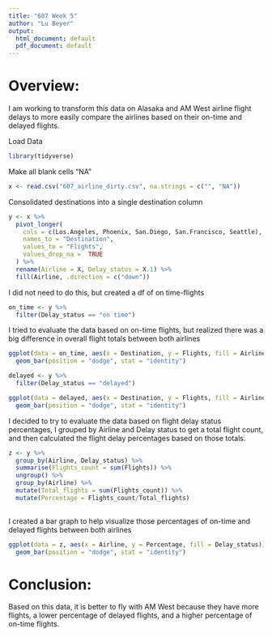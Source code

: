 ---
title: "607 Week 5"
author: "Lu Beyer"
output:
  html_document: default
  pdf_document: default
---

# Overview:

I am working to transform this data on Alasaka and AM West airline flight delays to more easily compare the airlines based on their on-time and delayed flights. 


Load Data
```{r}
library(tidyverse)
```

Make all blank cells "NA"
```{r}
x <- read.csv("607_airline_dirty.csv", na.strings = c("", "NA"))
```

Consolidated destinations into a single destination column
```{r}
y <- x %>% 
  pivot_longer(
    cols = c(Los.Angeles, Phoenix, San.Diego, San.Francisco, Seattle),
    names_to = "Destination",
    values_to = "Flights",
    values_drop_na =  TRUE
  ) %>%
  rename(Airline = X, Delay_status = X.1) %>% 
  fill(Airline, .direction = c("down"))
```

I did  not need to do this, but created a df of on time-flights
```{r}
on_time <- y %>% 
  filter(Delay_status == "on time")
```

I tried to evaluate the data based on on-time flights, but realized there was a big difference in overall flight totals between both airlines
```{r}
ggplot(data = on_time, aes(x = Destination, y = Flights, fill = Airline)) +
  geom_bar(position = "dodge", stat = "identity")
```

```{r}
delayed <- y %>% 
  filter(Delay_status == "delayed")
```


```{r}
ggplot(data = delayed, aes(x = Destination, y = Flights, fill = Airline)) +
  geom_bar(position = "dodge", stat = "identity")
```

I decided to try to evaluate the data based on flight delay status percentages, I grouped by Airline and Delay status to get a total flight count, and then calculated the flight delay percentages based on those totals.
```{r}
z <- y %>% 
  group_by(Airline, Delay_status) %>% 
  summarise(Flights_count = sum(Flights)) %>% 
  ungroup() %>% 
  group_by(Airline) %>% 
  mutate(Total_flights = sum(Flights_count)) %>% 
  mutate(Percentage = Flights_count/Total_flights)
 
```

I created a bar graph to help visualize those percentages of on-time and delayed flights between both airlines
```{r}
ggplot(data = z, aes(x = Airline, y = Percentage, fill = Delay_status)) +
  geom_bar(position = "dodge", stat = "identity")
```


# Conclusion:

Based on this data, it is better to fly with AM West because they have more flights, a lower percentage of delayed flights, and a higher percentage of on-time flights. 